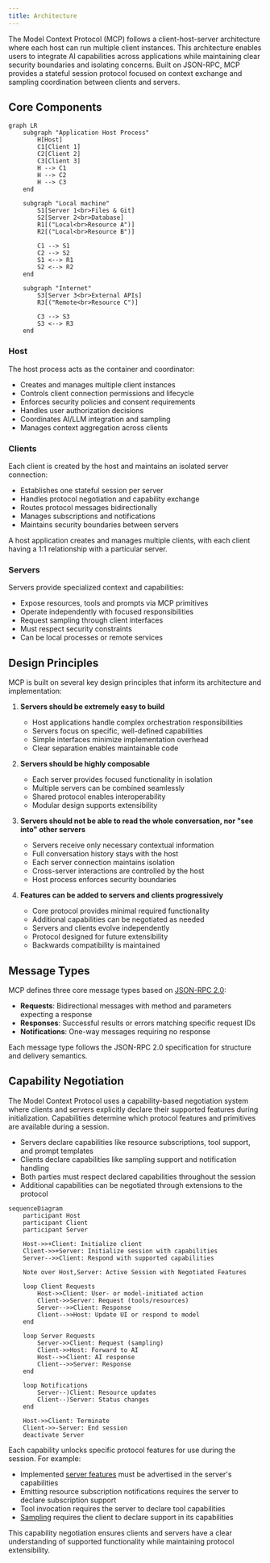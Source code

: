 ```yaml
---
title: Architecture
---
```


<div id="enable-section-numbers" />

The Model Context Protocol (MCP) follows a client-host-server architecture where each
host can run multiple client instances. This architecture enables users to integrate AI
capabilities across applications while maintaining clear security boundaries and
isolating concerns. Built on JSON-RPC, MCP provides a stateful session protocol focused
on context exchange and sampling coordination between clients and servers.

## Core Components

```mermaid
graph LR
    subgraph "Application Host Process"
        H[Host]
        C1[Client 1]
        C2[Client 2]
        C3[Client 3]
        H --> C1
        H --> C2
        H --> C3
    end

    subgraph "Local machine"
        S1[Server 1<br>Files & Git]
        S2[Server 2<br>Database]
        R1[("Local<br>Resource A")]
        R2[("Local<br>Resource B")]

        C1 --> S1
        C2 --> S2
        S1 <--> R1
        S2 <--> R2
    end

    subgraph "Internet"
        S3[Server 3<br>External APIs]
        R3[("Remote<br>Resource C")]

        C3 --> S3
        S3 <--> R3
    end
```

### Host

The host process acts as the container and coordinator:

- Creates and manages multiple client instances
- Controls client connection permissions and lifecycle
- Enforces security policies and consent requirements
- Handles user authorization decisions
- Coordinates AI/LLM integration and sampling
- Manages context aggregation across clients

### Clients

Each client is created by the host and maintains an isolated server connection:

- Establishes one stateful session per server
- Handles protocol negotiation and capability exchange
- Routes protocol messages bidirectionally
- Manages subscriptions and notifications
- Maintains security boundaries between servers

A host application creates and manages multiple clients, with each client having a 1:1
relationship with a particular server.

### Servers

Servers provide specialized context and capabilities:

- Expose resources, tools and prompts via MCP primitives
- Operate independently with focused responsibilities
- Request sampling through client interfaces
- Must respect security constraints
- Can be local processes or remote services

## Design Principles

MCP is built on several key design principles that inform its architecture and
implementation:

1. **Servers should be extremely easy to build**

   - Host applications handle complex orchestration responsibilities
   - Servers focus on specific, well-defined capabilities
   - Simple interfaces minimize implementation overhead
   - Clear separation enables maintainable code

2. **Servers should be highly composable**

   - Each server provides focused functionality in isolation
   - Multiple servers can be combined seamlessly
   - Shared protocol enables interoperability
   - Modular design supports extensibility

3. **Servers should not be able to read the whole conversation, nor "see into" other
   servers**

   - Servers receive only necessary contextual information
   - Full conversation history stays with the host
   - Each server connection maintains isolation
   - Cross-server interactions are controlled by the host
   - Host process enforces security boundaries

4. **Features can be added to servers and clients progressively**
   - Core protocol provides minimal required functionality
   - Additional capabilities can be negotiated as needed
   - Servers and clients evolve independently
   - Protocol designed for future extensibility
   - Backwards compatibility is maintained

## Message Types

MCP defines three core message types based on
[JSON-RPC 2.0](https://www.jsonrpc.org/specification):

- **Requests**: Bidirectional messages with method and parameters expecting a response
- **Responses**: Successful results or errors matching specific request IDs
- **Notifications**: One-way messages requiring no response

Each message type follows the JSON-RPC 2.0 specification for structure and delivery
semantics.

## Capability Negotiation

The Model Context Protocol uses a capability-based negotiation system where clients and
servers explicitly declare their supported features during initialization. Capabilities
determine which protocol features and primitives are available during a session.

- Servers declare capabilities like resource subscriptions, tool support, and prompt
  templates
- Clients declare capabilities like sampling support and notification handling
- Both parties must respect declared capabilities throughout the session
- Additional capabilities can be negotiated through extensions to the protocol

```mermaid
sequenceDiagram
    participant Host
    participant Client
    participant Server

    Host->>+Client: Initialize client
    Client->>+Server: Initialize session with capabilities
    Server-->>Client: Respond with supported capabilities

    Note over Host,Server: Active Session with Negotiated Features

    loop Client Requests
        Host->>Client: User- or model-initiated action
        Client->>Server: Request (tools/resources)
        Server-->>Client: Response
        Client-->>Host: Update UI or respond to model
    end

    loop Server Requests
        Server->>Client: Request (sampling)
        Client->>Host: Forward to AI
        Host-->>Client: AI response
        Client-->>Server: Response
    end

    loop Notifications
        Server--)Client: Resource updates
        Client--)Server: Status changes
    end

    Host->>Client: Terminate
    Client->>-Server: End session
    deactivate Server
```

Each capability unlocks specific protocol features for use during the session. For
example:

- Implemented [server features](/specification/2024-11-05/server) must be
  advertised in the server's capabilities
- Emitting resource subscription notifications requires the server to declare
  subscription support
- Tool invocation requires the server to declare tool capabilities
- [Sampling](/specification/2024-11-05/client) requires the client to
  declare support in its capabilities

This capability negotiation ensures clients and servers have a clear understanding of
supported functionality while maintaining protocol extensibility.
